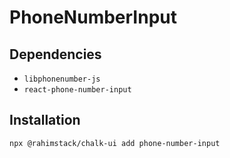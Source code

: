 
# PhoneNumberInput

<StorybookButton slug="components-forms-phonenumberinput--docs" />

## Dependencies

- `libphonenumber-js`
- `react-phone-number-input`

<Preview>
    <PhoneNumberInput label="PhoneNumberInput" />
</Preview>


## Installation

```shell copy
npx @rahimstack/chalk-ui add phone-number-input
```
